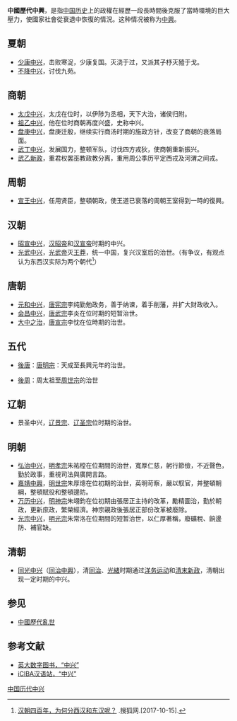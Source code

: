 {{multiple issues|
{{pov|time=2015-06-04T04:56:01+00:00}}
{{refimprove|time=2015-06-04T04:56:01+00:00}}
}}
'''中國歷代中興'''，是指[[中国历史|中国历史]]上的政權在經歷一段長時間後克服了當時環境的巨大壓力，使國家社會從衰退中恢復的情況。这种情况被称为[[中興|中興]]。

==夏朝==
*[[少康中兴|少康中兴]]，击败寒浞，少康复国。灭浇于过，又派其子杼灭豷于戈。
*[[不降|不降中兴]]，讨伐九苑。
==商朝==
*[[太戊|太戊中兴]]，太戊在位时，以伊陟为丞相，天下大治，诸侯归附。
*[[祖乙|祖乙中兴]]，他在位时商朝再度兴盛，史称中兴。
*[[盘庚|盘庚中兴]]，盘庚迁殷，继续实行商汤时期的施政方针，改变了商朝的衰落局面。
*[[武丁|武丁中兴]]，发展国力，整顿军队，讨伐四方戎狄，使商朝重新振兴。
*[[武乙|武乙新政]]，重君权罢巫教政教分离，重用周公季历平定西戎及河渭之间戎。
==周朝==
*[[宣王中兴|宣王中兴]]，任用贤臣，整頓朝政，使王道已衰落的周朝王室得到一時的復興。

==汉朝==
*[[昭宣中兴|昭宣中兴]]，[[汉昭帝|汉昭帝]]和[[汉宣帝|汉宣帝]]时期的中兴。
*[[光武中兴|光武中兴]]，[[光武帝|光武帝]]灭[[王莽|王莽]]，统一中国，复兴汉室后的治世。（有争议，有观点认为东西汉实际为两个朝代<ref>[http://www.sohu.com/a/198163502_100003632 汉朝四百年，为何分西汉和东汉呢？] {{Wayback|url=http://www.sohu.com/a/198163502_100003632 |date=20180409233621 }}.搜狐网.[2017-10-15].</ref>）

==唐朝==
*[[元和中兴|元和中兴]]，[[唐宪宗|唐宪宗]]李纯勤勉政务，善于纳谏，着手削藩，并扩大财政收入。
*[[会昌中兴|会昌中兴]]，[[唐武宗|唐武宗]]李炎在位时期的短暂治世。
*[[大中之治|大中之治]]，[[唐宣宗|唐宣宗]]李忱在位時期的治世。

==五代==

*[[後唐|後唐]]：[[唐明宗|唐明宗]]：天成至長興元年的治世。

*[[後周|後周]]：周太祖至[[周世宗|周世宗]]的治世

==辽朝==
*景圣中兴，[[辽景宗|辽景宗]]、[[辽圣宗|辽圣宗]]位时期的治世。

==明朝==
*[[弘治中兴|弘治中兴]]，[[明孝宗|明孝宗]]朱祐樘在位期間的治世，寬厚仁慈，躬行節儉，不近聲色，勤於政事，重視司法與廣開言路。
*[[嘉靖中興|嘉靖中興]]，[[明世宗|明世宗]]朱厚熜在位初期的治世，英明苛察，嚴以馭官，并整頓朝綱，整頓賦役和整頓邊防。
*[[万历中兴|万历中兴]]，[[明神宗|明神宗]]朱翊鈞在位初期由張居正主持的改革，勵精圖治，勤於朝政，更新庶政，繁榮經濟。神宗親政後張居正部份改革被廢除。
*[[光宗中兴|光宗中兴]]，[[明光宗|明光宗]]朱常洛在位期間的短暂治世，以仁厚著稱，廢礦稅、餉邊防、補官缺。

==清朝==
*[[同光中兴|同光中兴]]（[[同治中興|同治中興]]），清[[同治帝|同治]]、[[光绪帝|光緒]]时期通过[[洋务运动|洋务运动]]和[[清末新政|清末新政]]，清朝出现一定时期的中兴。

==参见==
*[[中國歷代亂世|中國歷代亂世]]

== 参考文献 ==
*[http://ebook.indaa.com.cn/entry/show/%E4%B8%AD%E5%85%B4 英大数字图书，“中兴”]{{Dead link|date=2018年10月 |bot=InternetArchiveBot |fix-attempted=yes }}
*[http://hanyu.iciba.com/wiki/29209.shtml iCIBA汉语站，“中兴”]{{Dead link|date=2018年8月 |bot=InternetArchiveBot |fix-attempted=yes }}

[[Category:中国历代中兴|]]